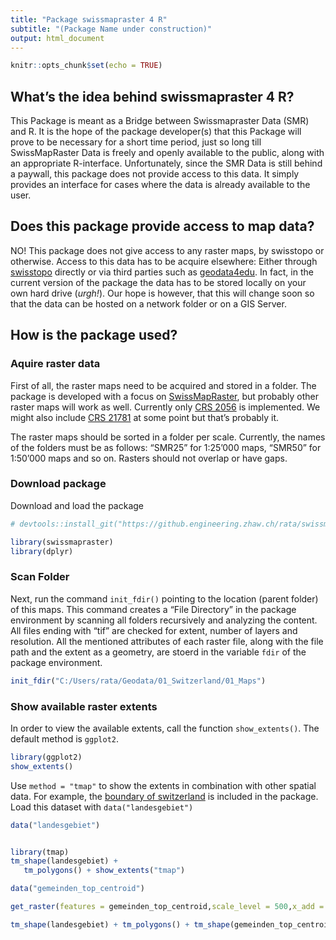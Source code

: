 ```yaml
---
title: "Package swissmapraster 4 R"
subtitle: "(Package Name under construction)"
output: html_document
---
```


```r
knitr::opts_chunk$set(echo = TRUE)
```

## What's the idea behind swissmapraster 4 R?

This Package is meant as a Bridge between Swissmapraster Data (SMR) and R. It is the hope of the package developer(s) that this Package will prove to be necessary for a short time period, just so long till SwissMapRaster Data is freely and openly available to the public,  along with an appropriate R-interface. Unfortunately, since the SMR Data is still behind a paywall, this package does not provide access to this data. It simply provides an interface for cases where the data is already available to the user.

## Does this package provide access to map data?

NO! This package does not give access to any raster maps, by swisstopo or otherwise. Access to this data has to be acquire elsewhere: Either through [swisstopo](https://shop.swisstopo.admin.ch) directly or via third parties such as [geodata4edu](https://www.geodata4edu.ch). In fact, in the current version of the package the data has to be stored locally on your own hard drive (_urgh!_). Our hope is however, that this will change soon so that the data can be hosted on a network folder or on a GIS Server. 

## How is the package used? 


### Aquire raster data

First of all, the raster maps need to be acquired and stored in a folder. The package is developed with a focus on [SwissMapRaster](https://shop.swisstopo.admin.ch/de/products/maps/national/digital/), but probably other raster maps will work as well. Currently only [CRS 2056](https://epsg.io/2056) is implemented. We might also include [CRS 21781](https://epsg.io/21781) at some point but that's probably it. 

The raster maps should be sorted in a folder per scale. Currently, the names of the folders must be as follows: "SMR25" for 1:25'000 maps, "SMR50" for 1:50'000 maps and so on. Rasters should not overlap or have gaps.


### Download package

Download and load the package

```r
# devtools::install_git("https://github.engineering.zhaw.ch/rata/swissmapraster.git",upgrade = F)

library(swissmapraster)
library(dplyr)
```

### Scan Folder

Next, run the command `init_fdir()` pointing to the location (parent folder) of this maps. This command creates a "File Directory" in the package environment by scanning all folders recursively and analyzing the content. All files ending with "tif" are checked for extent, number of layers and resolution. All the mentioned attributes of each raster file, along with the file path and the extent as a geometry, are stoerd in the variable `fdir` of the package environment.


```r
init_fdir("C:/Users/rata/Geodata/01_Switzerland/01_Maps")
```



### Show available raster extents

In order to view the available extents, call the function `show_extents()`. The default method is `ggplot2`.

```r

library(ggplot2)
show_extents()

```


Use `method = "tmap"` to show the extents in combination with other spatial data. For example, the [boundary of switzerland](https://opendata.swiss/en/dataset/swissboundaries3d-landesgrenzen) is included in the package. Load this dataset with `data("landesgebiet")`

```r

data("landesgebiet")


library(tmap)
tm_shape(landesgebiet) + 
   tm_polygons() + show_extents("tmap")
```


```r


data("gemeinden_top_centroid")

get_raster(features = gemeinden_top_centroid,scale_level = 500,x_add = 0,y_add = 0,per_feature = F,method = "bbox")

tm_shape(landesgebiet) + tm_polygons() + tm_shape(gemeinden_top_centroid) + tm_dots(size = "EINWOHNERZ") + tm_raster()



```








